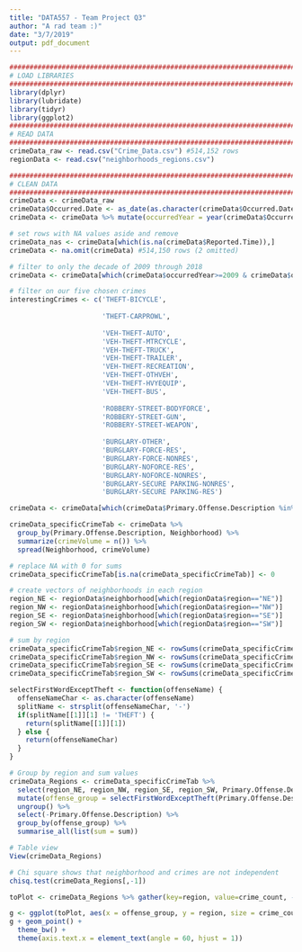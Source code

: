 ```yaml
---
title: "DATA557 - Team Project Q3"
author: "A rad team :)"
date: "3/7/2019"
output: pdf_document
---
```



```r
########################################################################################################################
# LOAD LIBRARIES
########################################################################################################################
library(dplyr)
library(lubridate)
library(tidyr)
library(ggplot2)
########################################################################################################################
# READ DATA
########################################################################################################################
crimeData_raw <- read.csv("Crime_Data.csv") #514,152 rows
regionData <- read.csv("neighborhoods_regions.csv")
```

```r
########################################################################################################################
# CLEAN DATA
########################################################################################################################
crimeData <- crimeData_raw
crimeData$Occurred.Date <- as_date(as.character(crimeData$Occurred.Date), format = "%m/%d/%Y", tz = "UTC")
crimeData <- crimeData %>% mutate(occurredYear = year(crimeData$Occurred.Date))

# set rows with NA values aside and remove
crimeData_nas <- crimeData[which(is.na(crimeData$Reported.Time)),]
crimeData <- na.omit(crimeData) #514,150 rows (2 omitted)

# filter to only the decade of 2009 through 2018
crimeData <- crimeData[which(crimeData$occurredYear>=2009 & crimeData$occurredYear <2019),] #464,023 (50,127 more omitted)

# filter on our five chosen crimes
interestingCrimes <- c('THEFT-BICYCLE',
                       
                       'THEFT-CARPROWL',
                       
                       'VEH-THEFT-AUTO',
                       'VEH-THEFT-MTRCYCLE',
                       'VEH-THEFT-TRUCK',
                       'VEH-THEFT-TRAILER',
                       'VEH-THEFT-RECREATION',
                       'VEH-THEFT-OTHVEH',
                       'VEH-THEFT-HVYEQUIP',
                       'VEH-THEFT-BUS',
                       
                       'ROBBERY-STREET-BODYFORCE',
                       'ROBBERY-STREET-GUN',
                       'ROBBERY-STREET-WEAPON',
                       
                       'BURGLARY-OTHER',
                       'BURGLARY-FORCE-RES',
                       'BURGLARY-FORCE-NONRES',
                       'BURGLARY-NOFORCE-RES',
                       'BURGLARY-NOFORCE-NONRES',
                       'BURGLARY-SECURE PARKING-NONRES',
                       'BURGLARY-SECURE PARKING-RES')

crimeData <- crimeData[which(crimeData$Primary.Offense.Description %in% interestingCrimes),]
```


```r
crimeData_specificCrimeTab <- crimeData %>%
  group_by(Primary.Offense.Description, Neighborhood) %>%
  summarize(crimeVolume = n()) %>%
  spread(Neighborhood, crimeVolume)

# replace NA with 0 for sums
crimeData_specificCrimeTab[is.na(crimeData_specificCrimeTab)] <- 0

# create vectors of neighborhoods in each region
region_NE <- regionData$neighborhood[which(regionData$region=="NE")]
region_NW <- regionData$neighborhood[which(regionData$region=="NW")]
region_SE <- regionData$neighborhood[which(regionData$region=="SE")]
region_SW <- regionData$neighborhood[which(regionData$region=="SW")]

# sum by region
crimeData_specificCrimeTab$region_NE <- rowSums(crimeData_specificCrimeTab[,which(names(crimeData_specificCrimeTab) %in% region_NE)])
crimeData_specificCrimeTab$region_NW <- rowSums(crimeData_specificCrimeTab[,which(names(crimeData_specificCrimeTab) %in% region_NW)])
crimeData_specificCrimeTab$region_SE <- rowSums(crimeData_specificCrimeTab[,which(names(crimeData_specificCrimeTab) %in% region_SE)])
crimeData_specificCrimeTab$region_SW <- rowSums(crimeData_specificCrimeTab[,which(names(crimeData_specificCrimeTab) %in% region_SW)])

selectFirstWordExceptTheft <- function(offenseName) {
  offenseNameChar <- as.character(offenseName)
  splitName <- strsplit(offenseNameChar, '-')
  if(splitName[[1]][1] != 'THEFT') {
    return(splitName[[1]][1])
  } else {
    return(offenseNameChar)
  }
}

# Group by region and sum values
crimeData_Regions <- crimeData_specificCrimeTab %>% 
  select(region_NE, region_NW, region_SE, region_SW, Primary.Offense.Description) %>%
  mutate(offense_group = selectFirstWordExceptTheft(Primary.Offense.Description)) %>%
  ungroup() %>% 
  select(-Primary.Offense.Description) %>% 
  group_by(offense_group) %>% 
  summarise_all(list(sum = sum))

# Table view
View(crimeData_Regions)

# Chi square shows that neighborhood and crimes are not independent
chisq.test(crimeData_Regions[,-1])

toPlot <- crimeData_Regions %>% gather(key=region, value=crime_count, -offense_group)

g <- ggplot(toPlot, aes(x = offense_group, y = region, size = crime_count, color = crime_count))
g + geom_point() +
  theme_bw() +
  theme(axis.text.x = element_text(angle = 60, hjust = 1))
```






